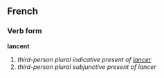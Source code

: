 ==French==
===Verb form===
'''lancent'''

# ''third-person plural indicative present of [[lancer]]''
# ''third-person plural subjunctive present of lancer''